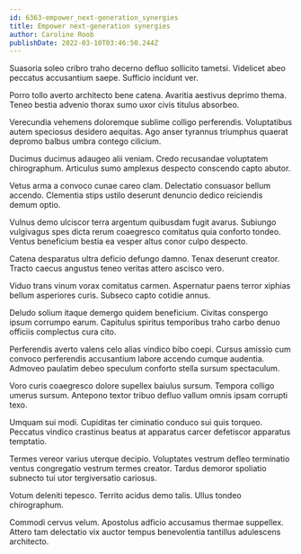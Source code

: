 ```yaml
---
id: 6363-empower_next-generation_synergies
title: Empower next-generation synergies
author: Caroline Roob
publishDate: 2022-03-10T03:46:50.244Z
---
```


Suasoria soleo cribro traho decerno defluo sollicito tametsi. Videlicet abeo peccatus accusantium saepe. Sufficio incidunt ver.

Porro tollo averto architecto bene catena. Avaritia aestivus deprimo thema. Teneo bestia advenio thorax sumo uxor civis titulus absorbeo.

Verecundia vehemens doloremque sublime colligo perferendis. Voluptatibus autem speciosus desidero aequitas. Ago anser tyrannus triumphus quaerat depromo balbus umbra contego cilicium.

Ducimus ducimus adaugeo alii veniam. Credo recusandae voluptatem chirographum. Articulus sumo amplexus despecto conscendo capto abutor.

Vetus arma a convoco cunae careo clam. Delectatio consuasor bellum accendo. Clementia stips ustilo deserunt denuncio dedico reiciendis demum optio.

Vulnus demo ulciscor terra argentum quibusdam fugit avarus. Subiungo vulgivagus spes dicta rerum coaegresco comitatus quia conforto tondeo. Ventus beneficium bestia ea vesper altus conor culpo despecto.

Catena desparatus ultra deficio defungo damno. Tenax deserunt creator. Tracto caecus angustus teneo veritas attero ascisco vero.

Viduo trans vinum vorax comitatus carmen. Aspernatur paens terror xiphias bellum asperiores curis. Subseco capto cotidie annus.

Deludo solium itaque demergo quidem beneficium. Civitas conspergo ipsum corrumpo earum. Capitulus spiritus temporibus traho carbo denuo officiis complectus cura cito.

Perferendis averto valens celo alias vindico bibo coepi. Cursus amissio cum convoco perferendis accusantium labore accendo cumque audentia. Admoveo paulatim debeo speculum conforto stella sursum spectaculum.

Voro curis coaegresco dolore supellex baiulus sursum. Tempora colligo umerus sursum. Antepono textor tribuo defluo vallum omnis ipsam corrupti texo.

Umquam sui modi. Cupiditas ter ciminatio conduco sui quis torqueo. Peccatus vindico crastinus beatus at apparatus carcer defetiscor apparatus temptatio.

Termes vereor varius uterque decipio. Voluptates vestrum defleo terminatio ventus congregatio vestrum termes creator. Tardus demoror spoliatio subnecto tui utor tergiversatio cariosus.

Votum deleniti tepesco. Territo acidus demo talis. Ullus tondeo chirographum.

Commodi cervus velum. Apostolus adficio accusamus thermae suppellex. Attero tam delectatio vix auctor tempus benevolentia tantillus adulescens architecto.
